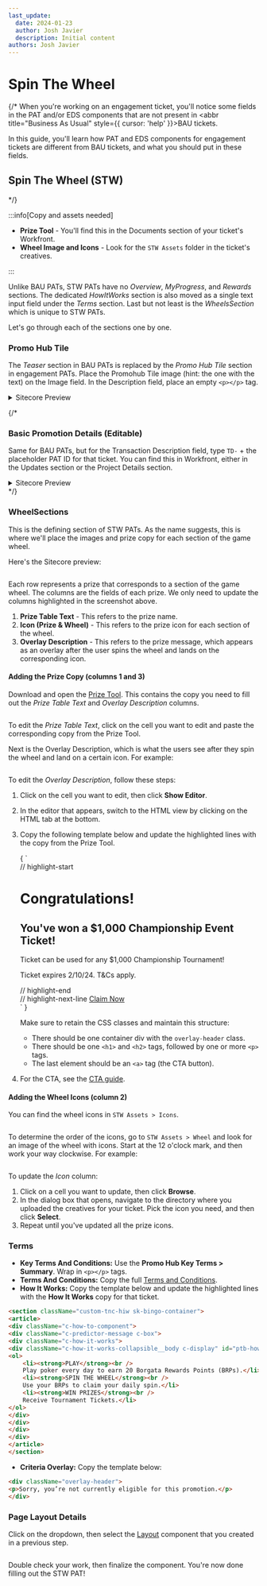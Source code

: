 ---
last_update:
  date: 2024-01-23
  author: Josh Javier
  description: Initial content
authors: Josh Javier
---



# Spin The Wheel

{/*
When you're working on an engagement ticket, you'll notice some fields in the PAT and/or EDS components that are not present in <abbr title="Business As Usual" style={{ cursor: 'help' }}>BAU</abbr> tickets.

In this guide, you'll learn how PAT and EDS components for engagement tickets are different from BAU tickets, and what you should put in these fields.

## Spin The Wheel (STW)
*/}

:::info[Copy and assets needed]

- **Prize Tool** - You'll find this in the Documents section of your ticket's Workfront.
- **Wheel Image and Icons** - Look for the `STW Assets` folder in the ticket's creatives.

:::

Unlike BAU PATs, STW PATs have no *Overview*, *MyProgress*, and *Rewards* sections. The dedicated *HowItWorks* section is also moved as a single text input field under the *Terms* section. Last but not least is the *WheelsSection* which is unique to STW PATs.

Let's go through each of the sections one by one.

### Promo Hub Tile

The *Teaser* section in BAU PATs is replaced by the *Promo Hub Tile* section in engagement PATs. Place the Promohub Tile image (hint: the one with the text) on the Image field. In the Description field, place an empty `<p></p>` tag.

<details>
  <summary>Sitecore Preview</summary>
  <img src={promoHubTile} alt="" />
</details>

{/*

### Basic Promotion Details (Editable)

Same for BAU PATs, but for the Transaction Description field, type `TD-` + the placeholder PAT ID for that ticket. You can find this in Workfront, either in the Updates section or the Project Details section.

<details>
  <summary>Sitecore Preview</summary>
  <img src={basicPromoDetails} alt="" />
</details>
*/}

### WheelSections

This is the defining section of STW PATs. As the name suggests, this is where we'll place the images and prize copy for each section of the game wheel.

Here's the Sitecore preview:

<img src={wheelSections} alt="" className="my-4" />

Each row represents a prize that corresponds to a section of the game wheel. The columns are the fields of each prize. We only need to update the columns highlighted in the screenshot above.

1. **Prize Table Text** - This refers to the prize name.
2. **Icon (Prize & Wheel)** - This refers to the prize icon for each section of the wheel.
3. **Overlay Description** - This refers to the prize message, which appears as an overlay after the user spins the wheel and lands on the corresponding icon.

#### Adding the Prize Copy (columns 1 and 3)

Download and open the [Prize Tool](documents#prize-tool). This contains the copy you need to fill out the *Prize Table Text* and *Overlay Description* columns.

<img src={prizeTool} alt="" className="my-4" />

To edit the *Prize Table Text*, click on the cell you want to edit and paste the corresponding copy from the Prize Tool.

Next is the Overlay Description, which is what the users see after they spin the wheel and land on a certain icon. For example:

<img src={overlayDescriptionPreview} alt="" className="my-4" />

To edit the *Overlay Description*, follow these steps:

1. Click on the cell you want to edit, then click **Show Editor**.
2. In the editor that appears, switch to the HTML view by clicking on the HTML tab at the bottom.
3. Copy the following template below and update the highlighted lines with the copy from the Prize Tool.

   <CodeBlock language="html" showLineNumbers className="my-4">
     {
      `<div className="overlay-header">
   // highlight-start
   <h1 className="mb-1 mt-0">Congratulations!</h1>
   <h2 className="mb-2 mt-1">You've won a $1,000 Championship Event Ticket!</h2>
   <p className="mb-2">Ticket can be used for any $1,000 Championship Tournament!</p>
   <p className="mb-2">Ticket expires 2/10/24. T&amp;Cs apply.</p>
   // highlight-end
   <div className="mt-2">
   // highlight-next-line
   <a rel="noopener noreferrer" className="btn btn-primary" href="!!M2.Promo/offers/p/poker">Claim Now</a>
   </div>
   </div>`
     }
   </CodeBlock>

   Make sure to retain the CSS classes and maintain this structure:
   - There should be one container div with the `overlay-header` class.
   - There should be one `<h1>` and `<h2>` tags, followed by one or more `<p>` tags.
   - The last element should be an `<a>` tag (the CTA button).

4. For the CTA, see the [CTA guide](cta).

#### Adding the Wheel Icons (column 2)

You can find the wheel icons in `STW Assets > Icons`.

<img src={iconsSitecorePath} alt="" className="my-4" />

To determine the order of the icons, go to `STW Assets > Wheel` and look for an image of the wheel with icons. Start at the 12 o'clock mark, and then work your way clockwise. For example:

<img src={wheelIconsGuide} alt="" className="my-4" />

To update the *Icon* column:

1. Click on a cell you want to update, then click **Browse**.
2. In the dialog box that opens, navigate to the directory where you uploaded the creatives for your ticket. Pick the icon you need, and then click **Select**.
3. Repeat until you've updated all the prize icons.

### Terms

- **Key Terms And Conditions:** Use the **Promo Hub Key Terms > Summary**. Wrap in `<p></p>` tags.
- **Terms And Conditions:** Copy the full [Terms and Conditions](documents#terms-and-conditions).
- **How It Works:** Copy the template below and update the highlighted lines with the **How It Works** copy for that ticket.

```html {8-13} showLineNumbers
<section className="custom-tnc-hiw sk-bingo-container">
<article>
<div className="c-how-to-component">
<div className="c-predictor-message c-box">
<div className="c-how-it-works">
<div className="c-how-it-works-collapsible__body c-display" id="ptb-how-it-works__desc">
<ol>
    <li><strong>PLAY</strong><br />
    Play poker every day to earn 20 Borgata Rewards Points (BRPs).</li>
    <li><strong>SPIN THE WHEEL</strong><br />
    Use your BRPs to claim your daily spin.</li>
    <li><strong>WIN PRIZES</strong><br />
    Receive Tournament Tickets.</li>
</ol>
</div>
</div>
</div>
</div>
</article>
</section>
```

- **Criteria Overlay:** Copy the template below:

```html
<div className="overlay-header">
<p>Sorry, you’re not currently eligible for this promotion.</p>
</div>
```

### Page Layout Details

Click on the dropdown, then select the [Layout](engagements-stw) component that you created in a previous step.

<img src={pageLayoutDetails} alt="" className="my-4" />

Double check your work, then finalize the component. You're now done filling out the STW PAT!